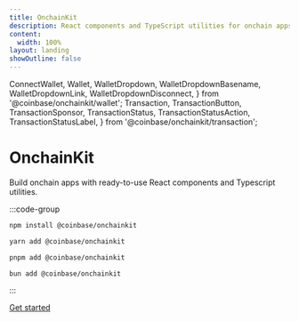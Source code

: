 ```yaml
---
title: OnchainKit
description: React components and TypeScript utilities for onchain apps.
content:
  width: 100%
layout: landing
showOutline: false
---
```


  ConnectWallet,
  Wallet,
  WalletDropdown,
  WalletDropdownBasename,
  WalletDropdownLink,
  WalletDropdownDisconnect,
} from '@coinbase/onchainkit/wallet';
  Transaction,
  TransactionButton,
  TransactionSponsor,
  TransactionStatus,
  TransactionStatusAction,
  TransactionStatusLabel,
} from '@coinbase/onchainkit/transaction';


<div className="max-w-[1225px] mx-auto vp-doc relative px-[24px] mb-[26px] mt-0 md:px-0 md:mb-[64px] pb-24">
  <div className="mx-auto max-w-2xl">
    <div className="md:text-center flex flex-col gap-6 pt-[100px] pb-8">
      <h1 className="text-center text-5xl md:text-7xl font-medium no-underline text-zinc-950 dark:text-zinc-50 tracking-[-0.1rem]">OnchainKit</h1>
      <div className="landing-page-hero text-center text-xl md:text-2xl text-zinc-950 dark:text-zinc-50">
        <p>
          Build onchain apps with ready-to-use React components and Typescript utilities.
        </p>
      </div>
    </div>
    <div className="flex flex-col items-center gap-6 w-full">
      <div id="home-install" className="h-full w-10/12">

:::code-group

```bash [npm]
npm install @coinbase/onchainkit
```

```bash [yarn]
yarn add @coinbase/onchainkit
```

```bash [pnpm]
pnpm add @coinbase/onchainkit
```

```bash [bun]
bun add @coinbase/onchainkit
```

:::
    </div>
      <a href="/getting-started" title="Get started with OnchainKit" className="alternate-button mx-auto md:mx-0 flex justify-center items-center bg-indigo-600 hover:bg-indigo-700 text-zinc-50 dark:bg-indigo-400 dark:text-zinc-950 dark:hover:bg-indigo-300 font-semibold leading-6 px-3 py-2 rounded-lg w-[140px]">
        Get started
      </a>
    </div>
  </div>
</div>

<main className="items-center flex flex-col vp-doc relative">
  <div className="live-demo-sectionpt-12">
    <ComponentPreview />
  </div>
  <div className="testimonials-section pt-12 overflow-x-auto">
    <Tweets />
  </div>
  <div className="footer-section pt-12">
    <LandingFooter />
  </div>
</main>
